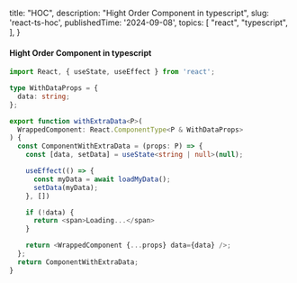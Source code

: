  title: "HOC",
  description: "Hight Order Component in typescript",
  slug: 'react-ts-hoc',
  publishedTime: '2024-09-08',
  topics: [
    "react",
    "typescript",
  ],
}

<h4>Hight Order Component in typescript</h4>

```ts
import React, { useState, useEffect } from 'react';

type WithDataProps = {
  data: string;
};

export function withExtraData<P>(
  WrappedComponent: React.ComponentType<P & WithDataProps>
) {
  const ComponentWithExtraData = (props: P) => {
    const [data, setData] = useState<string | null>(null);

    useEffect(() => {
      const myData = await loadMyData();
      setData(myData);
    }, [])

    if (!data) {
      return <span>Loading...</span>
    }

    return <WrappedComponent {...props} data={data} />;
  };
  return ComponentWithExtraData;
}
```
